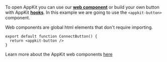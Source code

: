 To open AppKit you can use our [**web component**](/appkit/react/core/components) or build your own button with AppKit [**hooks**](/appkit/react/core/hooks#useAppKit).
In this example we are going to use the `<appkit-button>` component.

Web components are global html elements that don't require importing.

```tsx
export default function ConnectButton() {
  return <appkit-button />
}
```

Learn more about the AppKit web components [here](/appkit/react/core/components)

